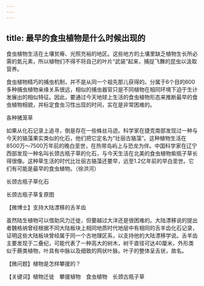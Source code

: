 ```yaml
---
---
---
```

title: 最早的食虫植物是什么时候出现的
---




食虫植物生活在土壤贫瘠、光照充裕的地区。这些地方的土壤里缺乏植物生长所必需的氮元素，所以植物们不得不将自己的叶片“武装”起来，捕捉飞舞的昆虫以汲取营养。

食虫植物精巧的捕虫机制，并不是从同一个祖先那儿获得的。分属于6个目的600多种捕虫植物亲缘关系很远，相似的捕虫器官只是不同植物在相同环境下迫于生计发展出的相似特征。因此，要通过今天地球上生活的食虫植物形态来推断最早的食虫植物相貌，并标定食虫习性出现的时间，实在是非常困难的。

各种猪笼草



如果从化石记录上追寻，倒是存在一些蛛丝马迹。科学家在捷克南部发现过一种与今天的貉藻果实类似的化石，他们把它定名为“壮丽古貉藻”。这种植物生活在8500万～7500万年前的晚白垩世，在热带岛屿上与恐龙为伴。中国科学家在辽宁西部发现一种名叫长颈古瓶子草的化石，与今天生活在北美的食虫植物紫瓶子草长得很像。这种草生活的时代比壮丽古貉藻还要早，远至1.2亿年前的早白垩世。它们有可能是最早的食虫植物。（徐洪河）

长颈古瓶子草化石



长颈古瓶子草复原图





【微博士】支持大陆漂移的舌羊齿

虽然陆生植物可以借助风力迁徙，但要越过大洋还是很困难的。大陆漂移说的提出者魏格纳曾经根据不同大陆板块上相同地质时代地层中有相同的舌羊齿化石记录，证明这些大陆板块曾经属于同一个古地理区系，以支持他的大陆漂移学说。舌羊齿主要发现于二叠纪，可能代表了一种高大的树木，树干直径可达40厘米，外形类似于蕨类植物，叶具有中脉以及细致的网状叶脉。叶子的整体呈舌状，故名。

【微问题】植物是怎样攀援的？

【关键词】植物迁徙　攀援植物　食虫植物　长颈古瓶子草
